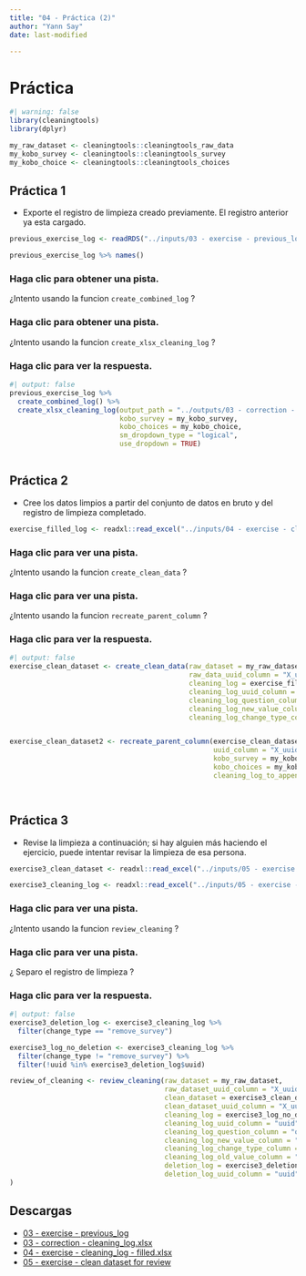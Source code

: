 ```yaml
---
title: "04 - Práctica (2)"
author: "Yann Say"
date: last-modified

---
```


# Práctica
```r
#| warning: false
library(cleaningtools)
library(dplyr)

my_raw_dataset <- cleaningtools::cleaningtools_raw_data
my_kobo_survey <- cleaningtools::cleaningtools_survey
my_kobo_choice <- cleaningtools::cleaningtools_choices
```

## Práctica 1

- Exporte el registro de limpieza creado previamente. El registro anterior ya esta cargado.
```r
previous_exercise_log <- readRDS("../inputs/03 - exercise - previous_log.RDS")

previous_exercise_log %>% names()
```


::: {.callout-note collapse="true" appearance="minimal"}
### Haga clic para obtener una pista.

¿Intento usando la funcion `create_combined_log` ? 

:::

::: {.callout-note collapse="true" appearance="minimal"}
### Haga clic para obtener una pista.

¿Intento usando la funcion `create_xlsx_cleaning_log` ? 

:::

::: {.callout-tip collapse="true" appearance="minimal"}
### Haga clic para ver la respuesta.

```r
#| output: false
previous_exercise_log %>% 
  create_combined_log() %>%
  create_xlsx_cleaning_log(output_path = "../outputs/03 - correction - cleaning_log.xlsx", 
                           kobo_survey = my_kobo_survey,
                           kobo_choices = my_kobo_choice,
                           sm_dropdown_type = "logical",
                           use_dropdown = TRUE)
  
```
:::


## Práctica 2

- Cree los datos limpios a partir del conjunto de datos en bruto y del registro de limpieza completado.

```r
exercise_filled_log <- readxl::read_excel("../inputs/04 - exercise - cleaning_log - filled.xlsx", sheet = "cleaning_log")
```

::: {.callout-note collapse="true" appearance="minimal"}
### Haga clic para ver una pista.

¿Intento usando la funcion `create_clean_data` ?
:::

::: {.callout-note collapse="true" appearance="minimal"}
### Haga clic para ver una pista.

¿Intento usando la funcion `recreate_parent_column` ?

:::

::: {.callout-tip collapse="true" appearance="minimal"}
### Haga clic para ver la respuesta.

```r
#| output: false
exercise_clean_dataset <- create_clean_data(raw_dataset = my_raw_dataset,
                                            raw_data_uuid_column = "X_uuid",
                                            cleaning_log = exercise_filled_log, 
                                            cleaning_log_uuid_column = "uuid",
                                            cleaning_log_question_column = "question",
                                            cleaning_log_new_value_column = "new_value",
                                            cleaning_log_change_type_column = "change_type")


exercise_clean_dataset2 <- recreate_parent_column(exercise_clean_dataset,
                                                  uuid_column = "X_uuid", 
                                                  kobo_survey = my_kobo_survey,
                                                  kobo_choices = my_kobo_choice,
                                                  cleaning_log_to_append = exercise_filled_log)

  
```
:::

## Práctica 3

- Revise la limpieza a continuación; si hay alguien más haciendo el ejercicio, puede intentar revisar la limpieza de esa persona.

```r
exercise3_clean_dataset <- readxl::read_excel("../inputs/05 - exercise - clean dataset for review.xlsx")

exercise3_cleaning_log <- readxl::read_excel("../inputs/05 - exercise - clean dataset for review.xlsx", sheet = 2)

```

::: {.callout-note collapse="true" appearance="minimal"}
### Haga clic para ver una pista.

¿Intento usando la funcion `review_cleaning` ?

:::

::: {.callout-note collapse="true" appearance="minimal"}
### Haga clic para ver una pista.

¿ Separo el registro de limpieza ?
:::

::: {.callout-tip collapse="true" appearance="minimal"}
### Haga clic para ver la respuesta.

```r
#| output: false
exercise3_deletion_log <- exercise3_cleaning_log %>% 
  filter(change_type == "remove_survey")

exercise3_log_no_deletion <- exercise3_cleaning_log %>% 
  filter(change_type != "remove_survey") %>% 
  filter(!uuid %in% exercise3_deletion_log$uuid)

review_of_cleaning <- review_cleaning(raw_dataset = my_raw_dataset,
                                      raw_dataset_uuid_column = "X_uuid", 
                                      clean_dataset = exercise3_clean_dataset,
                                      clean_dataset_uuid_column = "X_uuid",
                                      cleaning_log = exercise3_log_no_deletion, 
                                      cleaning_log_uuid_column = "uuid",
                                      cleaning_log_question_column = "question",
                                      cleaning_log_new_value_column = "new_value",
                                      cleaning_log_change_type_column = "change_type", 
                                      cleaning_log_old_value_column = "old_value", 
                                      deletion_log = exercise3_deletion_log, 
                                      deletion_log_uuid_column = "uuid"
)
```

:::

## Descargas

- [03 - exercise - previous_log](../inputs/03 - exercise - previous_log.RDS)
- [03 - correction - cleaning_log.xlsx](../outputs/03 - correction - cleaning_log.xlsx)
- [04 - exercise - cleaning_log - filled.xlsx](../inputs/04 - exercise - cleaning_log - filled.xlsx)
- [05 - exercise - clean dataset for review](../inputs/05 - exercise - clean dataset for review.xlsx)
